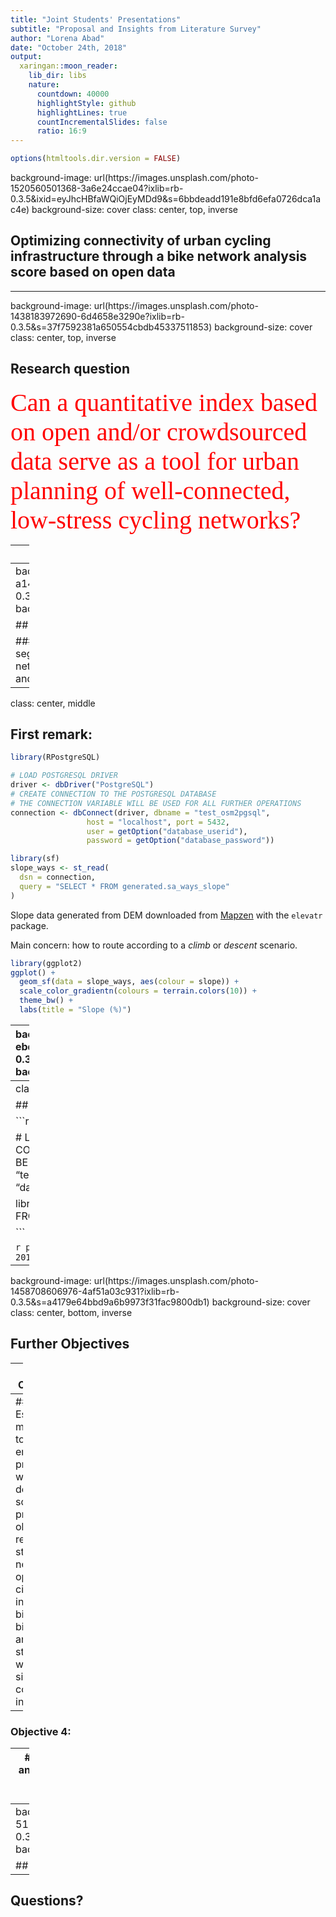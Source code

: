 ```yaml
---
title: "Joint Students' Presentations"
subtitle: "Proposal and Insights from Literature Survey"
author: "Lorena Abad"
date: "October 24th, 2018"
output:
  xaringan::moon_reader:
    lib_dir: libs
    nature:
      countdown: 40000
      highlightStyle: github
      highlightLines: true
      countIncrementalSlides: false
      ratio: 16:9
---
```


```r
options(htmltools.dir.version = FALSE)
```

background-image: url(https://images.unsplash.com/photo-1520560501368-3a6e24ccae04?ixlib=rb-0.3.5&ixid=eyJhcHBfaWQiOjEyMDd9&s=6bbdeadd191e8bfd6efa0726dca1ac4e)
background-size: cover
class: center, top, inverse

## Optimizing connectivity of urban cycling infrastructure through a bike network analysis score based on open data  

---

background-image: url(https://images.unsplash.com/photo-1438183972690-6d4658e3290e?ixlib=rb-0.3.5&s=37f7592381a650554cbdb45337511853)
background-size: cover
class: center, top, inverse

## Research question

<span style="color:red; font-size:30pt; font-family: 'Yanone Kaffeesatz';">Can a quantitative index based on open and/or crowdsourced data serve as a tool for urban planning of well-connected, low-stress cycling networks?
</span>

---
class: center, top

## Aim

Develop a methodology to optimize urban cycling networks' connectivity based on a quantitative index known as bike network analysis score.

.center[<img src="bna.jpg" style="width: 50%" />]

---
background-image: url(https://images.unsplash.com/photo-1520431626067-a140ac2122f3?ixlib=rb-0.3.5&ixid=eyJhcHBfaWQiOjEyMDd9&s=3ea2f69f37c5648845e4c3ca88838f7a)
background-size: cover
class: center, top

## Objective 1

#### Improve the classification methodology previously developed for street segments (edges) and including also intersections (nodes) conforming the street network of a city into levels of traffic stress based on OpenStreetMap layers, tags, and additional ancillary data.

---

class: center, middle

## First remark:

```r
library(RPostgreSQL)

# LOAD POSTGRESQL DRIVER
driver <- dbDriver("PostgreSQL")
# CREATE CONNECTION TO THE POSTGRESQL DATABASE
# THE CONNECTION VARIABLE WILL BE USED FOR ALL FURTHER OPERATIONS
connection <- dbConnect(driver, dbname = "test_osm2pgsql",
                 host = "localhost", port = 5432,
                 user = getOption("database_userid"),
                 password = getOption("database_password"))

library(sf)
slope_ways <- st_read(
  dsn = connection,
  query = "SELECT * FROM generated.sa_ways_slope"
)
```

Slope data generated from DEM downloaded from [Mapzen](https://mapzen.com/) with the `elevatr` package.

Main concern: how to route according to a *climb* or *descent* scenario.

```r
library(ggplot2)
ggplot() +
  geom_sf(data = slope_ways, aes(colour = slope)) + 
  scale_color_gradientn(colours = terrain.colors(10)) +
  theme_bw() +
  labs(title = "Slope (%)")
```

---
background-image: url(https://images.unsplash.com/photo-1537535214953-ebd2f09377e7?ixlib=rb-0.3.5&ixid=eyJhcHBfaWQiOjEyMDd9&s=7060808893037379d20c38c426bb1388)
background-size: cover
class: center, bottom, inverse


.left[
## Objective 2
]

#### Work upon the existing scoring technique which considers the ability of the low-stress bike network to reach core services within a certain biking distance, considering if possible work places.

---
class: center, middle

## Second remark:

```r
library(RPostgreSQL)

# LOAD POSTGRESQL DRIVER
driver <- dbDriver("PostgreSQL")
# CREATE CONNECTION TO THE POSTGRESQL DATABASE
# THE CONNECTION VARIABLE WILL BE USED FOR ALL FURTHER OPERATIONS
connection <- dbConnect(driver, dbname = "test_osm2pgsql",
                 host = "localhost", port = 5432,
                 user = "postgres", password = "das8410")

library(sf)
de_geostat <- st_read(
  dsn = connection,
  query = "SELECT tot_p, geom FROM geostat WHERE cntr_code = 'DE'"
) 

```


```r
plot(de_geostat, border = NA, main = "GEOSTAT population grid for Germany - 2011")
```

---
background-image: url(https://images.unsplash.com/photo-1458708606976-4af51a03c931?ixlib=rb-0.3.5&s=a4179e64bbd9a6b9973f31fac9800db1)
background-size: cover
class: center, bottom, inverse

## Further Objectives

--
### Objective 3: 

--
#### Establish a methodology to reverse-engineer the process in a way that a desired score can be provided to obtain as a result low-stress network options for a city by introducing bike paths, bike lanes and zone 30 streets, as well as, bike signalling on conflictive intersections.

--
### Objective 4: 

--
#### Apply the methodology as case studies for cities in Europe with limited and/or partly developed bike infrastructure to evaluate the tool performance as a generally applicable methodology for any city and compare the different results.

---
background-image: url(https://images.unsplash.com/photo-1454810945947-518fa697f0cf?ixlib=rb-0.3.5&ixid=eyJhcHBfaWQiOjEyMDd9&s=653af866fd32821840885dc94c74a85d)
background-size: cover
class: center, top, inverse

## Thank you!

--
## Questions?
